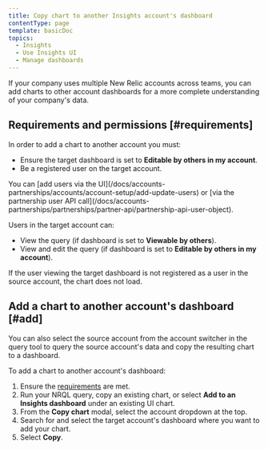 ```yaml
---
title: Copy chart to another Insights account's dashboard
contentType: page
template: basicDoc
topics:
  - Insights
  - Use Insights UI
  - Manage dashboards
---
```


If your company uses multiple New Relic accounts across teams, you can add charts to other account dashboards for a more complete understanding of your company's data.

## Requirements and permissions [#requirements]

In order to add a chart to another account you must:

* Ensure the target dashboard is set to **Editable by others in my account**.
* Be a registered user on the target account.

<Callout variant="tip">
  You can [add users via the UI](/docs/accounts-partnerships/accounts/account-setup/add-update-users) or [via the partnership user API call](/docs/accounts-partnerships/partnerships/partner-api/partnership-api-user-object).
</Callout>

Users in the target account can:

* View the query (if dashboard is set to **Viewable by others**).
* View and edit the query (if dashboard is set to **Editable by others in my account**).

If the user viewing the target dashboard is not registered as a user in the source account, the chart does not load.

## Add a chart to another account's dashboard [#add]

<Callout variant="tip">
  You can also select the source account from the account switcher in the query tool to query the source account's data and copy the resulting chart to a dashboard.
</Callout>

To add a chart to another account's dashboard:

1. Ensure the [requirements](#requirements) are met.
2. Run your NRQL query, copy an existing chart, or select **Add to an Insights dashboard** under an existing UI chart.
3. From the **Copy chart** modal, select the account dropdown at the top.
4. Search for and select the target account's dashboard where you want to add your chart.
5. Select **Copy**.
